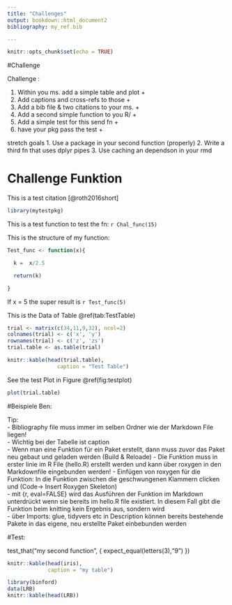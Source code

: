 ```yaml
---
title: "Challenges"
output: bookdown::html_document2
bibliography: my_ref.bib

---
```


```r
knitr::opts_chunk$set(echo = TRUE)
```

#Challenge 

Challenge :

1. Within you ms. add a simple table and plot        +
2. Add captions and cross-refs to those              +
3. Add a bib file & two citations to your ms.        +
4. Add a second simple function to you R/             +
5. Add a simple test for this send fn                  +
6. have your pkg pass the test                        +


stretch goals
1. Use a package in your second function (properly)
2. Write a third fn that uses dplyr pipes
3. Use caching an dependson in your rmd





# Challenge Funktion

This is a test citation [@roth2016short]

```r
library(mytestpkg)

```


This is a test function to test the fn:  `r Chal_func(15)`


This is the structure of my function:
```r
Test_func <- function(x){

  k =  x/2.5

  return(k)

}

```

If x = 5 the super result is `r Test_func(5)`




This is the Data of Table \@ref(tab:TestTable)

```r


trial <- matrix(c(34,11,9,32), ncol=2)
colnames(trial) <- c('x', 'y')
rownames(trial) <- c('z', 'zs')
trial.table <- as.table(trial)
```

```r
knitr::kable(head(trial.table),
                caption = "Test Table")
```


See the test Plot in Figure \@ref(fig:testplot)


```r
plot(trial.table)
```







#Beispiele Ben:

Tip:      
- Bibliography file muss immer im selben Ordner wie der Markdown File liegen!     
- Wichtig bei der Tabelle ist caption          
- Wenn man eine Funktion für ein Paket erstellt, dann muss zuvor das Paket neu gebaut und geladen werden (Build & Reloade)
- Die Funktion muss in erster linie im R File (hello.R) erstellt werden und kann über roxygen in den Markdownfile eingebunden werden!
- Einfügen von roxygen für die Funktion: In die Funktion zwischen die geschwungenen Klammern clicken und (Code-> Insert Roxygen Skeleton)      
- mit {r, eval=FALSE} wird das Ausführen der Funktion im Markdown unterdrückt wenn sie bereits im hello.R file existiert. In diesem Fall gibt die Funktion beim knitting kein Ergebnis aus, sondern wird      
- über Imports: glue, tidyvers etc in Description können bereits bestehende Pakete in das eigene, neu erstellte Paket einbebunden werden



#Test:

test_that("my second function", {
  expect_equal(letters(3),"9")
})

     
         
             
                 


```r
knitr::kable(head(iris),
             caption = "my table")

```






```r
library(binford)
data(LRB)
knitr::kable(head(LRB))

```





